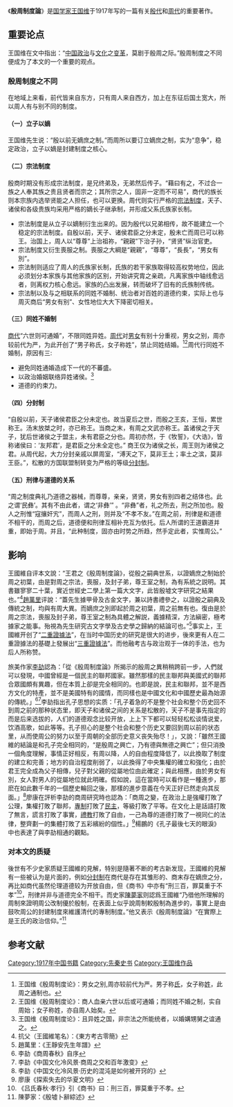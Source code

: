 《'''殷周制度論'''》是[[国学家|国学家]][[王国维|王国维]]于1917年写的一篇有关[[殷代|殷代]]和[[周代|周代]]的重要著作。

== 重要论点 ==
王国维在文中指出：“[[中国政治|中国政治]]与[[中国文化|文化]]之[[变革|变革]]，莫剧于殷周之际。”殷周制度之不同便成为了本文的一个重要的观点。

=== 殷周制度之不同 ===
在地域上来看，前代皆来自东方，只有周人来自西方，加上在东征后国土宽大，所以周人有与别不同的制度。
====（一）立子以嫡 ====
王国维先生说：“殷以前无嫡庶之制。”而周所以要订立嫡庶之制，实为“息争”，稳定政治，立子以嫡是封建制度之核心。

====（二）宗法制度 ====
殷商时期没有形成宗法制度，是兄终弟及，无弟然后传子。“藉曰有之，不过合一族之人奉其族之贵且贤者而宗之；其所宗之人，固非一定而不可易”，商代的族长则本宗族内选举贤能之人担任，也可以更换。周代则实行严格的[[宗法制度|宗法制度]]，天子、诸侯和各级贵族均采用严格的嫡长子继承制，并形成父系氏族家长制。
*宗法制度是从立子以嫡制衍生出来的。因为殷代以兄弟相传，故不能建立一个稳定的宗法制度。自殷以前，天子、诸侯君臣之分未定，殷未亡而周已可以称王。治国上，周人以“尊尊”上治祖祢，“親親”下治子孙，“贤贤”纵治官吏。
*宗法制度又衍生喪服之制。喪服之大綱是“親親”，“尊尊”，“長長”，“男女有別”。
*宗法制则适应了周人的氏族家长制，氏族的若干家族取得较高权势地位，因此必须划分本家族与其他家族的区别，开始讲究胄之亲疏，凡离家族中轴线愈远者，则离权力核心愈远。家族的凸出发展，转而破坏了旧有的氏族制传统。
*宗法制以及与之相联系的同姓不婚制、统治者对百姓的道德约束，实际上也与周灭商后“男女有别”、女性地位大大下降密切相关。

====（三）同姓不婚制 ====
[[商代|商代]]“六世则可通婚”，不限同姓异姓。[[周代|周代]]对[[男|男]][[女|女]]有别十分重视，男女之别，周亦较前代为严，为此开创了“男子称氏，女子称姓”，禁止同姓结婚。<ref>王国维《殷周制度论》：男女之别,周亦较前代为严。男子称[[氏|氏]]，女子称[[姓|姓]]，此周之通制也。</ref><ref>王国维《殷周制度论》：商人血亲六世以后或可通婚；而同姓不婚之制，实自周始；女子称姓，亦自周人始矣。</ref>周代行同姓不婚制，原因有三:
*避免同姓通婚造成下一代的不蕃盛。
*以政治婚姻联络异姓诸侯。<ref>王国维《殷周制度论》：且异姓之国，非宗法之所能统者，以婚媾甥舅之谊通之。</ref>
*道德的约束力。

====（四）分封制 ====
“自殷以前，天子诸侯君臣之分未定也。故当夏后之世，而殷之王亥，王恒，累世称王。汤末放桀之时，亦已称王。当商之末，有周之文武亦称王。盖诸侯之于天子，犹后世诸侯之于盟主，未有君臣之分也。周初亦然，于《牧誓》，《大诰》，皆称诸侯曰：‘友邦君’，是君臣之分未全定也。”
商王仅为诸侯之长，周王则为诸侯之君。从周代起，大力分封亲戚以屏周室，“溥天之下，莫非王土；率土之滨，莫非王臣。”，松散的方国联盟制转变为严格的等级[[分封制|分封制]]。

====（五）刑律与道德的关系 ==== 
“周之制度典礼乃道德之器械，而尊尊，亲亲，贤贤，男女有别四者之结体也。此之谓‘民彝’。其有不由此者，谓之‘非彝’” 。“非彝”者，礼之所去，刑之所加也。殷人之刑惟“寇攘奸宄”，而周人之刑，则并及“不孝不友。”在周之前，刑律是和道德不相干的，而周之后，道德便和刑律互相补充互为依托。后人所谓的王道霸道并重，即始于周。并且，“此种制度，固亦由时势之所趋，然手定此者，实惟周公。” 

== 影响 ==
王國維自评本文說：“王君之《殷周制度論》，從殷之嗣典世系，以證嫡庶之制始於周之初葉，由是對周之宗法，喪服，及封子弟，尊王室之制，為有系統之説明。其書雖寥寥二十葉，實近世經史二學上第一篇大文字，此皆殷墟文字研究之結果也。”<ref>抗父（王國維笔名）：《東方考古零簡》</ref>[[趙萬里|趙萬里]]评說：“蓋先生據甲骨及古金文字，兼以詩書禮參之，以證殷之嗣典及傳統之制，均與有周大異。而嫡庶之別即起於周之初葉，周之前無有也。復由是於周之宗法，喪服及封子弟，尊王室之制為具體之解説，義據精深，方法縝密，極考據家之能事。殆視為先生研究古文字學及古史學之歸納的結論可也。”<ref>趙萬里：《王靜安先生年譜》</ref>事实上，王國維开创了“[[二重證據法|二重證據法]]”，在当时中国历史的研究是很大的进步，後來更有人在二重證據法的基礎上發展出“[[三重證據法|三重證據法]]”。而他融考古与政治观于一体的手法，也为后人所称赞。

旅美作家[[李劼_(学者)|李劼]]認為：「從《殷周制度論》所揭示的殷周之異稍稍跨前一步，人們就可以發現，中國曾經是一個民主的聯邦國家。雖然那樣的民主聯邦與美國式的聯邦合眾國頗有異趣，但在本質上卻是完全相同的。也即是說，民主和聯邦，並不是西方文化的特產，並不是美國特有的國情，而同樣也是中國文化和中國歷史最為始源的傳統。」<ref>李劼《商周春秋》自序</ref><ref>李劼《中国文化冷风景·商周之交和百年激变》</ref>李劼指出孔子思想的实质：「孔子着急的不是整个社会和整个历史回不到周之前的那种状态里，即天子和诸侯之间的关系是松散的，天子不是事先指定的而是后来选拔的，人们的道德观念比较开放，上上下下都可以轻轻松松谈情说爱，饮酒高歌，如此等等。孔子担心的是整个社会和整个历史又要回到周以前的状态里，从而使周公的努力以至于周朝的全部历史意义丧失殆尽！」，又說：「雖然王國維的結論是和孔子完全相同的，“是殷周之興亡，乃有德與無德之興亡”；但只消換一個角度理解，事情正好相反，有周以降，人的自由程度降低了，以此換取了制度的建立和完善；地方的自治程度削弱了，以此換得了中央集權的確立和強化；由於君王完全成為父子相傳，兒子對父親的從屬地位由此確定；與此相應，由於男女有別，女人對男人的從屬地位就此明確。假如說，這在當時可以看作是一種進步，那麽在如此數千年的一個歷史輪回之後，那樣的進步意義在今天正好已然走向其反面。」<ref>李劼《中国文化冷风景·历史的混沌是如何被开窍的》</ref>廖康在評析李劼的商周研究時也認為：「商周之變，在政治上是強權打敗了公理，集權打敗了聯邦，[[專制|專制]]打敗了[[民主|民主]]，等級打敗了平等。在文化上是話語打敗了無言，謊言打敗了事實，[[禮教|禮教]]打敗了自由，一己為尊的道德打敗了一視同仁的法律，整齊劃一的集體打敗了五彩繽紛的個性。」<ref>廖康《探索失去的华夏文明》</ref>楊鵬的《孔子最後七天的眼淚》中也表達了與李劼相通的觀點。

===对本文的质疑===
後世有不少史家质疑王國維的見解，特别是隨著不断的考古新发现，王國維的見解有一些被认为是片面的，例如[[分封制|分封制]]在商代是存在其雏形的、商末存在嫡庶之分，再比如商代虽然伦理道德较为开放自由，但《商书》中亦有“刑三百，罪莫重于不孝”<ref>《吕氏春秋·孝行》引《商书》曰：刑三百，罪莫重于不孝。</ref>，刑律并非与道德完全不相干。而史家[[陳夢家|陳夢家]]则認爲王國維“乃徣他所理解的周制來證明周公改制優於殷制，在表面上似乎說周制較殷制為進步的，事實上是由鼓吹周公的封建制度來維護清代的專制制度。”他又表示《殷周制度論》“在實際上是王氏的政治信仰。”<ref>陳夢家：《殷墟卜辭綜述》</ref>

==参考文献==
<div class="references-small">
<references />
</div>


{{wikisource}}
{{wikiquote}}

[[Category:1917年中国书籍|Category:1917年中国书籍]]
[[Category:先秦史书|Category:先秦史书]]
[[Category:王国维作品|Category:王国维作品]]